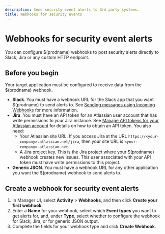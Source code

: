 ```yaml
---
description: Send security event alerts to 3rd party systems.
title: Webhooks for security events
---
```


# Webhooks for security event alerts

You can configure $(prodname) webhooks to post security alerts directly to Slack, Jira or any custom HTTP endpoint.

## Before you begin

Your target application must be configured to receive data from the $(prodname) webhook.

* **Slack**. You must have a webhook URL for the Slack app that you want $(prodname) to send alerts to.
See [Sending messages using Incoming Webhooks](https://api.slack.com/messaging/webhooks) for more information.
* **Jira**. You must have an API token for an Atlassian user account that has write permissions to your Jira instance.
  See [Manage API tokens for your Atlassian account](https://support.atlassian.com/atlassian-account/docs/manage-api-tokens-for-your-atlassian-account/) for details on how to obtain an API token.
  You also need:
  * Your Atlassian site URL. If you access Jira at the URL `https://<your-company>.atlassian.net/jira`, then your site URL is `<your-company>.atlassian.net`.
  * A Jira project key. This is the Jira project where your $(prodname) webhook creates new issues. This user associated with your API token must have write permissions to this project.
* **Generic JSON**. You must have a webhook URL for any other application you want the $(prodname) webhook to send alerts to.

## Create a webhook for security event alerts

1. In Manager UI, select **Activity** > **Webhooks**, and then click **Create your first webhook**.
2. Enter a **Name** for your webhook, select which **Event types** you want to get alerts for, and, under **Type**, select whether to configure the webhook for Slack, Jira, or for generic JSON output.
3. Complete the fields for your webhook type and click **Create Webhook**.

